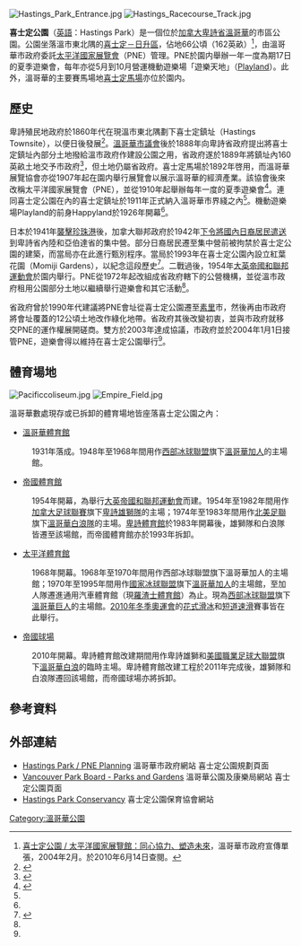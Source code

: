 {{Link style|time=2015-12-11T08:54:01+00:00}}
[[File:Hastings_Park_Entrance.jpg|thumb]]
[[File:Hastings_Racecourse_Track.jpg|thumb]]

'''喜士定公園'''（[[英語|英語]]：Hastings Park）是一個位於[[加拿大|加拿大]][[卑詩省|卑詩省]][[溫哥華|溫哥華]]的市區公園。公園坐落溫市東北隅的[[:en:Hastings-Sunrise|喜士定－日升區]]，佔地66公頃（162英畝）<ref name="ChineseBackground">[http://vancouver.ca/pnepark/archives/pdf/HP-PNE_backgrounder_chinese.pdf 喜士定公園 / 太平洋國家展覽館：同心協力、塑造未來]{{dead link|date=2017年12月 |bot=InternetArchiveBot |fix-attempted=yes }}，溫哥華市政府宣傳單張，2004年2月。於2010年6月14日查閱。</ref>，由溫哥華市政府委託[[:en:Pacific_National_Exhibition|太平洋國家展覽會]]（PNE）管理。PNE於園内舉辦一年一度為期17日的夏季遊樂會，每年亦從5月到10月營運機動遊樂場「遊樂天地」（[[:en:Playland_(Vancouver)|Playland]]）。此外，溫哥華的主要賽馬場地[[:en:Hastings_Racecourse|喜士定馬場]]亦位於園内。

==歷史==
卑詩殖民地政府於1860年代在現溫市東北隅劃下喜士定鎮址（Hastings Townsite），以便日後發展<ref name="Walker">{{Cite book| last = Walker | first = Elizabeth | authorlink =   | coauthors =   | title = Street Names of Vancouver | publisher = Vancouver Historical Society | date = 1999 | location =   | pages = XI, XVI | url =   | doi =   | id =   | isbn = 0-9692378-7-1}}</ref>。[[溫哥華市議會|溫哥華市議會]]後於1888年向卑詩省政府提出將喜士定鎮址內部分土地撥給溫市政府作建設公園之用，省政府遂於1889年將鎮址內160英畝土地交予市政府<ref name="Conserv">{{Cite web |title=The History of Hastings Park |publisher=Hastings Park Conservancy |url=http://hastingspark.ca/node/21 |accessdate=2011-10-01 |deadurl=yes |archiveurl=https://web.archive.org/web/20110926075854/http://hastingspark.ca/node/21 |archivedate=2011-09-26 }}</ref>，但土地仍屬省政府。喜士定馬場於1892年啓用，而溫哥華展覽協會亦從1907年起在園内舉行展覽會以展示溫哥華的經濟產業。該協會後來改稱太平洋國家展覽會（PNE），並從1910年起舉辦每年一度的夏季遊樂會<ref name="COVhist">{{Cite web |title=Hastings Park / PNE Planning: Hastings Park History |publisher=City of Vancouver |url=http://vancouver.ca/pnepark/history.htm |accessdate=2011-10-01 |deadurl=yes |archiveurl=https://web.archive.org/web/20111117190207/http://vancouver.ca/pnepark/history.htm |archivedate=2011-11-17 }}</ref>。連同喜士定公園在內的喜士定鎮址於1911年正式納入溫哥華市界綫之內<ref name="Walker"/>。機動遊樂場Playland的前身Happyland於1926年開幕<ref name="COVhist"/>。

日本於1941年[[珍珠港事件|襲擊珍珠港]]後，加拿大聯邦政府於1942年[[日裔加拿大人囚禁|下令將國內日裔居民遣送]]到卑詩省內陸和亞伯達省的集中營。部分日裔居民遷至集中營前被拘禁於喜士定公園的建築，而當局亦在此進行甄別程序。當局於1993年在喜士定公園內設立紅葉花園（Momiji Gardens），以紀念這段歷史<ref>{{Cite web |title=Hastings Park / PNE Planning: Parks and Gardens |publisher=City of Vancouver |url=http://vancouver.ca/pnepark/parks.htm |accessdate=2011-10-01 |deadurl=yes |archiveurl=https://web.archive.org/web/20111117191456/http://vancouver.ca/pnepark/parks.htm |archivedate=2011-11-17 }}</ref>。二戰過後，1954年[[英聯邦運動會|大英帝國和聯邦運動會]]於園内舉行。PNE從1972年起改組成省政府轄下的公營機構，並從溫市政府租用公園部分土地以繼續舉行遊樂會和其它活動<ref name="COVhist"/>。

省政府曾於1990年代建議將PNE會址從喜士定公園遷至[[素里|素里]]市，然後再由市政府將會址覆蓋的12公頃土地改作綠化地帶。省政府其後改變初衷，並與市政府就移交PNE的運作權展開磋商。雙方於2003年達成協議，市政府並於2004年1月1日接管PNE，遊樂會得以維持在喜士定公園舉行<ref name="ChineseBackground"/>。

==體育場地==
[[File:Pacificcoliseum.jpg|thumb]]
[[File:Empire_Field.jpg|thumb]]

溫哥華數處現存或已拆卸的體育場地皆座落喜士定公園之內：

*[[:en:Vancouver_Forum|溫哥華體育館]]
:1931年落成。1948年至1968年間用作[[:en:Western_Hockey_League_(minor_pro)|西部冰球聯盟]]旗下[[:en:Vancouver_Canucks_(WHL)|溫哥華加人]]的主場館。

*[[:en:Empire_Stadium_(Vancouver)|帝國體育館]]
:1954年開幕，為舉行[[英聯邦運動會|大英帝國和聯邦運動會]]而建。1954年至1982年間用作[[加拿大足球聯賽|加拿大足球聯賽]]旗下[[:en:BC_Lions|卑詩雄獅隊]]的主場；1974年至1983年間用作[[:en:North_American_Soccer_League|北美足聯]]旗下[[:en:Vancouver_Whitecaps_(NASL)|溫哥華白浪隊]]的主場。[[卑詩體育館|卑詩體育館]]於1983年開幕後，雄獅隊和白浪隊皆遷至該場館，而帝國體育館亦於1993年拆卸。

*[[太平洋體育館|太平洋體育館]]
:1968年開幕。1968年至1970年間用作西部冰球聯盟旗下溫哥華加人的主場館；1970年至1995年間用作[[國家冰球聯盟|國家冰球聯盟]]旗下[[溫哥華加人|溫哥華加人]]的主場館，至加人隊遷進通用汽車體育館（現[[羅渣士體育館|羅渣士體育館]]）為止。現為[[:en:Western_Hockey_League|西部冰球聯盟]]旗下[[:en:Vancouver_Giants|溫哥華巨人]]的主場館。[[2010年冬季奧運會|2010年冬季奧運會]]的[[2010年冬季奥林匹克运动会花样滑冰比赛|花式滑冰]]和[[2010年冬季奥林匹克运动会短道速滑比赛|短道速滑]]賽事皆在此舉行。

*[[:en:Empire_Field|帝國球場]]
:2010年開幕。卑詩體育館改建期間用作卑詩雄獅和[[美國職業足球大聯盟|美國職業足球大聯盟]]旗下[[溫哥華白浪|溫哥華白浪]]的臨時主場。卑詩體育館改建工程於2011年完成後，雄獅隊和白浪隊遷回該場館，而帝國球場亦將拆卸。

==參考資料==
{{reflist|2}}

==外部連結==
{{commonscat|Hastings Park}}

*[http://vancouver.ca/pnepark/ Hastings Park / PNE Planning] {{Wayback|url=http://vancouver.ca/pnepark/ |date=20111012050736 }} 溫哥華市政府網站 喜士定公園規劃頁面
*[https://web.archive.org/web/20111017131508/http://cfapp.vancouver.ca/parkfinder_wa/index.cfm?fuseaction=FAC.ParkDetails&park_id=72 Vancouver Park Board - Parks and Gardens] 溫哥華公園及康樂局網站 喜士定公園頁面
*[http://hastingspark.ca/ Hastings Park Conservancy] {{Wayback|url=http://hastingspark.ca/ |date=20201101041109 }} 喜士定公園保育協會網站

[[Category:溫哥華公園|Category:溫哥華公園]]